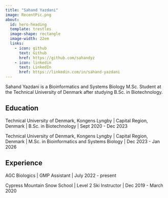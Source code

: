 ```yaml
---
title: "Sahand Yazdani"
image: RecentPic.png
about:
  id: hero-heading
  template: trestles
  image-shape: rectangle
  image-width: 22em
  links: 
    - icon: github
      text: Github
      href: https://github.com/sahandyz
    - icon: linkedin
      text: LinkedIn
      href: https://linkedin.com/in/sahand-yazdani
---
```




:::{#hero-heading}

Sahand Yazdani is a Bioinformatics and Systems Biology M.Sc. Student at the Technical University of Denmark after studying B.Sc. in Biotechnology.


## Education

Technical University of Denmark, Kongens Lyngby | Capital Region, Denmark | B.Sc. in Biotechnology | Sept 2020 - Dec 2023

Technical University of Denmark, Kongens Lyngby | Capital Region, Denmark | M.Sc. in Bioinformatics and Systems Biology | Dec 2023 - Jan 2026


## Experience

AGC Biologics | GMP Assistant | July 2022 - present

Cypress Mountain Snow School | Level 2 Ski Instructor | Dec 2019 - March 2020











:::